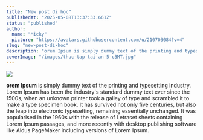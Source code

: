 ```yaml
---
title: "New post đi học"
publishedAt: "2025-05-08T13:37:33.661Z"
status: "published"
author:
  name: "Micky"
  picture: "https://avatars.githubusercontent.com/u/210703084?v=4"
slug: "new-post-di-hoc"
description: "orem Ipsum is simply dummy text of the printing and typesetting industry. Lorem Ipsum has been the industry's standard dummy text ever since the 1500s, when an unknown printer took a galley of type and scrambled it to make a type specimen book. It has survived not only five centuries, but also the leap into electronic typesetting, remaining essentially unchanged. It was popularised in the 1960s with the release of Letraset sheets containing Lorem Ipsum passages, and more recently with desktop publishing software like Aldus PageMaker including versions of Lorem Ipsum."
coverImage: "/images/thuc-tap-tai-an-5-c3MT.jpg"
---
```


![](/images/thuc-tap-tai-an-A5Nz.jpg)

**orem Ipsum** is simply dummy text of the printing and typesetting industry. Lorem Ipsum has been the industry's standard dummy text ever since the 1500s, when an unknown printer took a galley of type and scrambled it to make a type specimen book. It has survived not only five centuries, but also the leap into electronic typesetting, remaining essentially unchanged. It was popularised in the 1960s with the release of Letraset sheets containing Lorem Ipsum passages, and more recently with desktop publishing software like Aldus PageMaker including versions of Lorem Ipsum.